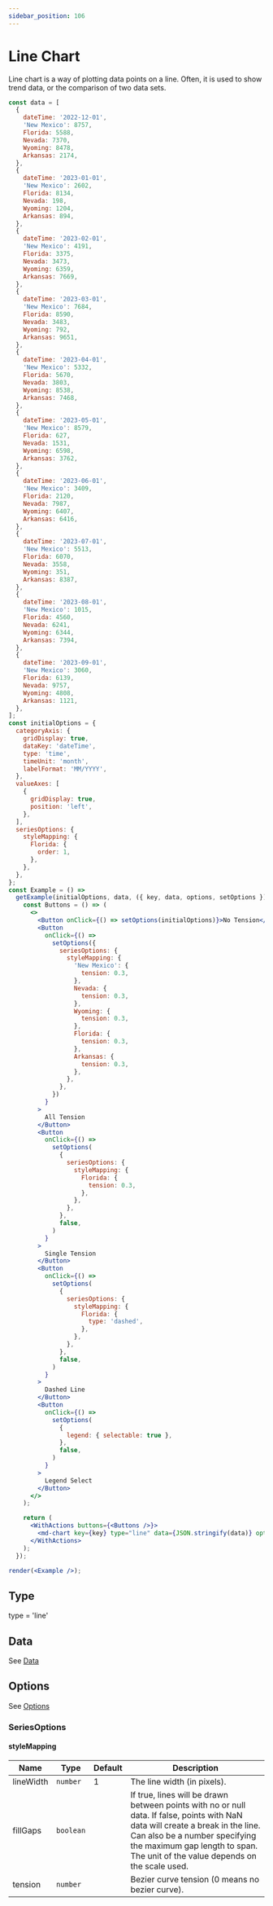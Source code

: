 ```yaml
---
sidebar_position: 106
---
```


# Line Chart

Line chart is a way of plotting data points on a line. Often, it is used to show trend data, or the comparison of two data sets.

```jsx live noInline
const data = [
  {
    dateTime: '2022-12-01',
    'New Mexico': 8757,
    Florida: 5588,
    Nevada: 7370,
    Wyoming: 8478,
    Arkansas: 2174,
  },
  {
    dateTime: '2023-01-01',
    'New Mexico': 2602,
    Florida: 8134,
    Nevada: 198,
    Wyoming: 1204,
    Arkansas: 894,
  },
  {
    dateTime: '2023-02-01',
    'New Mexico': 4191,
    Florida: 3375,
    Nevada: 3473,
    Wyoming: 6359,
    Arkansas: 7669,
  },
  {
    dateTime: '2023-03-01',
    'New Mexico': 7684,
    Florida: 8590,
    Nevada: 3483,
    Wyoming: 792,
    Arkansas: 9651,
  },
  {
    dateTime: '2023-04-01',
    'New Mexico': 5332,
    Florida: 5670,
    Nevada: 3803,
    Wyoming: 8538,
    Arkansas: 7468,
  },
  {
    dateTime: '2023-05-01',
    'New Mexico': 8579,
    Florida: 627,
    Nevada: 1531,
    Wyoming: 6598,
    Arkansas: 3762,
  },
  {
    dateTime: '2023-06-01',
    'New Mexico': 3409,
    Florida: 2120,
    Nevada: 7987,
    Wyoming: 6407,
    Arkansas: 6416,
  },
  {
    dateTime: '2023-07-01',
    'New Mexico': 5513,
    Florida: 6070,
    Nevada: 3558,
    Wyoming: 351,
    Arkansas: 8387,
  },
  {
    dateTime: '2023-08-01',
    'New Mexico': 1015,
    Florida: 4560,
    Nevada: 6241,
    Wyoming: 6344,
    Arkansas: 7394,
  },
  {
    dateTime: '2023-09-01',
    'New Mexico': 3060,
    Florida: 6139,
    Nevada: 9757,
    Wyoming: 4808,
    Arkansas: 1121,
  },
];
const initialOptions = {
  categoryAxis: {
    gridDisplay: true,
    dataKey: 'dateTime',
    type: 'time',
    timeUnit: 'month',
    labelFormat: 'MM/YYYY',
  },
  valueAxes: [
    {
      gridDisplay: true,
      position: 'left',
    },
  ],
  seriesOptions: {
    styleMapping: {
      Florida: {
        order: 1,
      },
    },
  },
};
const Example = () =>
  getExample(initialOptions, data, ({ key, data, options, setOptions }) => {
    const Buttons = () => (
      <>
        <Button onClick={() => setOptions(initialOptions)}>No Tension</Button>
        <Button
          onClick={() =>
            setOptions({
              seriesOptions: {
                styleMapping: {
                  'New Mexico': {
                    tension: 0.3,
                  },
                  Nevada: {
                    tension: 0.3,
                  },
                  Wyoming: {
                    tension: 0.3,
                  },
                  Florida: {
                    tension: 0.3,
                  },
                  Arkansas: {
                    tension: 0.3,
                  },
                },
              },
            })
          }
        >
          All Tension
        </Button>
        <Button
          onClick={() =>
            setOptions(
              {
                seriesOptions: {
                  styleMapping: {
                    Florida: {
                      tension: 0.3,
                    },
                  },
                },
              },
              false,
            )
          }
        >
          Single Tension
        </Button>
        <Button
          onClick={() =>
            setOptions(
              {
                seriesOptions: {
                  styleMapping: {
                    Florida: {
                      type: 'dashed',
                    },
                  },
                },
              },
              false,
            )
          }
        >
          Dashed Line
        </Button>
        <Button
          onClick={() =>
            setOptions(
              {
                legend: { selectable: true },
              },
              false,
            )
          }
        >
          Legend Select
        </Button>
      </>
    );

    return (
      <WithActions buttons={<Buttons />}>
        <md-chart key={key} type="line" data={JSON.stringify(data)} options={JSON.stringify(options)}></md-chart>
      </WithActions>
    );
  });

render(<Example />);
```

## Type

type = 'line'

## Data

See [Data](./bar#data)

## Options

See [Options](./bar#options)

### SeriesOptions

#### styleMapping

| Name      | Type      | Default | Description                                                                                                                                                                                                                                        |
| --------- | --------- | ------- | -------------------------------------------------------------------------------------------------------------------------------------------------------------------------------------------------------------------------------------------------- |
| lineWidth | `number`  | 1       | The line width (in pixels).                                                                                                                                                                                                                        |
| fillGaps  | `boolean` |         | If true, lines will be drawn between points with no or null data. If false, points with NaN data will create a break in the line. Can also be a number specifying the maximum gap length to span. The unit of the value depends on the scale used. |
| tension   | `number`  |         | Bezier curve tension (0 means no bezier curve).                                                                                                                                                                                                    |
